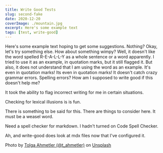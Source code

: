 ```yaml
---
title: Write Good Tests
slug: second-fake
date: 2020-12-20
coverImage: ./mountain.jpg
excerpt: Here's some example text
tags: [test, write-good]
---
```


Here's some example text hoping to get some suggestions. Nothing? Okay, let's try something else. How about something wimpy? Well, it doesn't like the word spelled R-E-A-L-L-Y as a whole sentence or a word apparently. I tried to use it as an example, in quotation marks, but it still flagged it. But also, it does not understand that I am using the word as an example. It's even in quotation marks! Its even in quotation marks! It doesn't catch crazy grammar errors. Spelling errors? How am I supposed to write good if this doesn't help me?

It took the ability to flag incorrect writing for me in certain situations.

Checking for lexical illusions is is fun.

There is something to be said for this. There are things to consider here. It must be a weasel word.

Need a spell checker for markdown. I hadn't turned on Code Spell Checker.

Ah, and write-good does look at mdx files now that I've configured it.

Photo by [Tolga Ahmetler (@t_ahmetler)](https://unsplash.com/@t_ahmetler?utm_source=unsplash&utm_medium=referral&utm_content=creditCopyText)
on [Unsplash](https://unsplash.com/s/photos/nature-blue-mountain?utm_source=unsplash&utm_medium=referral&utm_content=creditCopyText")
